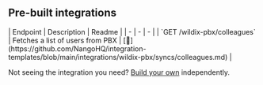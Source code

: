 
## Pre-built integrations

<AccordionGroup>


<Accordion title="Others">
| Endpoint | Description | Readme |
| - | - | - |
| `GET /wildix-pbx/colleagues` | Fetches a list of users from PBX | [🔗](https://github.com/NangoHQ/integration-templates/blob/main/integrations/wildix-pbx/syncs/colleagues.md) |
</Accordion>

</AccordionGroup>

<Tip>Not seeing the integration you need? [Build your own](https://docs.nango.dev/guides/custom-integrations/overview) independently.</Tip>
